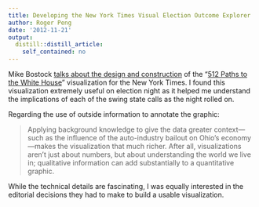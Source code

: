 ```yaml
---
title: Developing the New York Times Visual Election Outcome Explorer
author: Roger Peng
date: '2012-11-21'
output:
  distill::distill_article:
    self_contained: no
---
```


Mike Bostock [talks about the design and construction](http://source.mozillaopennews.org/en-US/articles/nyts-512-paths-white-house/) of the "[512 Paths to the White House](http://www.nytimes.com/interactive/2012/11/02/us/politics/paths-to-the-white-house.html)" visualization for the New York Times. I found this visualization extremely useful on election night as it helped me understand the implications of each of the swing state calls as the night rolled on.

Regarding the use of outside information to annotate the graphic:

> Applying background knowledge to give the data greater context—such as the influence of the auto-industry bailout on Ohio’s economy—makes the visualization that much richer. After all, visualizations aren’t just about numbers, but about understanding the world we live in; qualitative information can add substantially to a quantitative graphic.

While the technical details are fascinating, I was equally interested in the editorial decisions they had to make to build a usable visualization.
